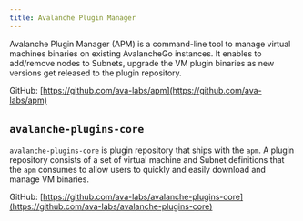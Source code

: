```yaml
---
title: Avalanche Plugin Manager
---
```


Avalanche Plugin Manager (APM) is a command-line tool to manage virtual machines binaries on existing AvalancheGo instances. It enables to add/remove nodes to Subnets, upgrade the VM plugin binaries as new versions get released to the plugin repository.

GitHub: [https://github.com/ava-labs/apm](https://github.com/ava-labs/apm)

`avalanche-plugins-core`[​](#avalanche-plugins-core "Direct link to heading")
-----------------------------------------------------------------------------

`avalanche-plugins-core` is plugin repository that ships with the `apm`. A plugin repository consists of a set of virtual machine and Subnet definitions that the `apm` consumes to allow users to quickly and easily download and manage VM binaries.

GitHub: [https://github.com/ava-labs/avalanche-plugins-core](https://github.com/ava-labs/avalanche-plugins-core)